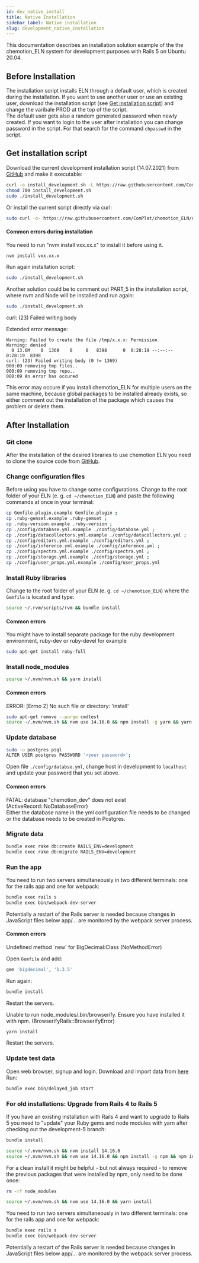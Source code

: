```yaml
---
id: dev_native_install
title: Native Installation
sidebar_label: Native installation
slug: development_native_installation
---
```


This documentation describes an installation solution example of the the chemotion_ELN system for development purposes with Rails 5 on Ubuntu 20.04.  
## Before Installation
The installation script installs ELN through a default user, which is created during the installation. If you want to use another user or use an existing user, download the installation script (see [Get installation script](#get-installation-script)) and change the varibale PROD at the top of the script.  
The default user gets also a random generated password when newly created. If you want to login to the user after installation you can change password in the script. For that search for the command `chpasswd` in the script.

## Get installation script
Download the current development installation script (14.07.2021) from [GitHub](https://github.com/ComPlat/chemotion_ELN/tree/development-5/scripts) and make it executable:
```sh
curl -o install_development.sh -L https://raw.githubusercontent.com/ComPlat/chemotion_ELN/development-5/scripts/install_development.sh
chmod 700 install_development.sh
sudo ./install_development.sh
```
Or install the current script directly via curl:
```sh
sudo curl -o- https://raw.githubusercontent.com/ComPlat/chemotion_ELN/development-5/scripts/install_development.sh | bash
```

#### Common errors during installation

<div class="boxBorder">
You need to run "nvm install vxx.xx.x" to install it before using it.
</div>

```sh
nvm install vxx.xx.x
```
Run again installation script:
```sh
sudo ./install_development.sh
```
Another solution could be to comment out PART_5 in the installation script, where nvm and Node will be installed and run again:
```sh
sudo ./install_development.sh
```

<div class="boxBorder">
curl: (23) Failed writing body
</div>


Extended error message:
```
Warning: Failed to create the file /tmp/x.x.x: Permission 
Warning: denied
  0 13.6M    0  1369    0     0   8398      0  0:28:19 --:--:--  0:28:19  8398
curl: (23) Failed writing body (0 != 1369)
000:09 removing tmp files..
000:09 removing tmp repo..
000:09 An error has occured
```
This error may occure if you install chemotion_ELN for multiple users on the same machine, because global packages to be installed already exists, so either comment out the installation of the package which causes the problem or delete them.

## After Installation
### Git clone
After the installation of the desired libraries to use chemotion ELN you need to clone the source code from [GitHub](https://github.com/ComPlat/chemotion_ELN).
### Change configuration files
Before using you have to change some configurations. Change to the root folder of your ELN (e. g. `cd ~/chemotion_ELN`) and paste the following commands at once in your terminal:
```sh
cp Gemfile.plugin.example Gemfile.plugin ;
cp .ruby-gemset.example .ruby-gemset ;
cp .ruby-version.example .ruby-version ;
cp ./config/database.yml.example ./config/database.yml ;
cp ./config/datacollectors.yml.example ./config/datacollectors.yml ;
cp ./config/editors.yml.example ./config/editors.yml ;
cp ./config/inference.yml.example ./config/inference.yml ;
cp ./config/spectra.yml.example ./config/spectra.yml ;
cp ./config/storage.yml.example ./config/storage.yml ;
cp ./config/user_props.yml.example ./config/user_props.yml
```
### Install Ruby libraries
Change to the root folder of your ELN (e. g. `cd ~/chemotion_ELN`) where the `Gemfile` is located and type:
```sh
source ~/.rvm/scripts/rvm && bundle install
```
#### Common errors
<div class="boxBorder">
You might have to install separate package for the ruby development environment, ruby-dev or ruby-devel for example
</div>

```sh
sudo apt-get install ruby-full
```

### Install node_modules
```sh
source ~/.nvm/nvm.sh && yarn install
```
#### Common errors
<div class="boxBorder">
ERROR: [Errno 2] No such file or directory: 'install'
</div>


```sh
sudo apt-get remove --purge cmdtest
source ~/.nvm/nvm.sh && nvm use 14.16.0 && npm install -g yarn && yarn install
```

### Update database
```sh
sudo -u postgres psql
ALTER USER postgres PASSWORD '<your password>';
```
Open file `./config/databse.yml`, change host in development to `localhost` and update your password that you set above.

#### Common errors
<div class="boxBorder">
FATAL:  database "chemotion_dev" does not exist (ActiveRecord::NoDatabaseError)
</div>
Either the database name in the yml configuration file needs to be changed or the database needs to be created in Postgres.

### Migrate data
```sh
bundle exec rake db:create RAILS_ENV=development
bundle exec rake db:migrate RAILS_ENV=development
```
### Run the app
You need to run two servers simultaneously in two different terminals: one for the rails app and one for webpack:
```sh
bundle exec rails s
bundle exec bin/webpack-dev-server
```
Potentially a restart of the Rails server is needed because changes in JavaScript files below app/… are monitored by the webpack server process.

#### Common errors
<div class="boxBorder">
Undefined method `new' for BigDecimal:Class (NoMethodError)
</div>    


Open `Gemfile` and add:
```sh
gem 'bigdecimal', '1.3.5'
```
Run again:
```sh
bundle install
```
Restart the servers.  

<div class="boxBorder">
Unable to run node_modules/.bin/browserify. Ensure you have installed it with npm. (BrowserifyRails::BrowserifyError)
</div>

```sh
yarn install
```
Restart the servers. 
### Update test data
Open web browser, signup and login. Download and import data from [here](https://bwsyncandshare.kit.edu/s/kzpd8B5XdjMQ8gw)  
Run:  
```sh
bundle exec bin/delayed_job start
```  
### For old installations: Upgrade from Rails 4 to Rails 5
If you have an existing installation with Rails 4 and want to upgrade to Rails 5 you need to "update" your Ruby gems and node modules with yarn after checking out the development-5 branch:
```sh
bundle install
```
```sh
source ~/.nvm/nvm.sh && nvm install 14.16.0
source ~/.nvm/nvm.sh && nvm use 14.16.0 && npm install -g npm && npm install -g yarn && yarn install
```
For a clean install it might be helpful - but not always required - to remove the previous packages that were installed by npm, only need to be done once:
```sh
rm -rf node_modules
```
```sh
source ~/.nvm/nvm.sh && nvm use 14.16.0 && yarn install
```
You need to run two servers simultaneously in two different terminals: one for the rails app and one for webpack:
```sh
bundle exec rails s
bundle exec bin/webpack-dev-server
```
Potentially a restart of the Rails server is needed because changes in JavaScript files below app/… are monitored by the webpack server process.